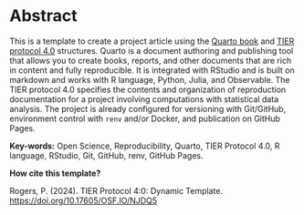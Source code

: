 # Abstract {.unnumbered .unlisted}

This is a template to create a project article using the [Quarto book](https://quarto.org/docs/books/) and [TIER protocol 4.0](https://www.projecttier.org/tier-protocol/protocol-4-0/) structures. Quarto is a document authoring and publishing tool that allows you to create books, reports, and other documents that are rich in content and fully reproducible. It is integrated with RStudio and is built on markdown and works with R language, Python, Julia, and Observable. The TIER protocol 4.0 specifies the contents and organization of reproduction documentation for a project involving computations with statistical data analysis. The project is already configured for versioning with Git/GitHub, environment control with `renv` and/or Docker, and publication on GitHub Pages.

**Key-words:** Open Science, Reproducibility, Quarto, TIER Protocol 4.0, R language, RStudio, Git, GitHub, renv, GitHub Pages.

**How cite this template?**

Rogers, P. (2024). TIER Protocol 4:0: Dynamic Template. <https://doi.org/10.17605/OSF.IO/NJDQ5>
